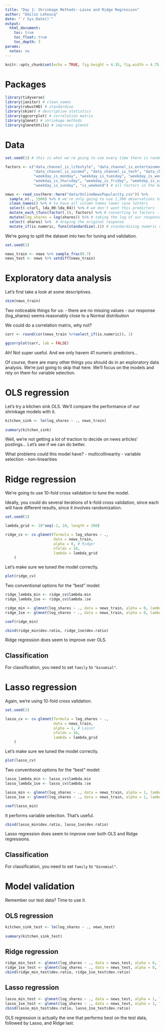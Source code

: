 ```yaml
---
title: "Day 1: Shrinkage Methods--Lasso and Ridge Regression"
author: "Emilio Lehoucq"
date: "`r Sys.Date()`"
output: 
  html_document:
    toc: true
    toc_float: true
    toc_depth: 3
params:
  notes: no
---
```


```r
knitr::opts_chunk$set(echo = TRUE, fig.height = 4.35, fig.width = 4.75, message = FALSE, warning = FALSE)
```

# Packages

```r
library(tidyverse)
library(janitor) # clean_names
library(robustHD) # standardize
library(skimr) # descriptive statistics
library(ggcorrplot) # correlation matrix
library(glmnet) # shrinkage methods
library(glmnetUtils) # improves glmnet
```

# Data

```r
set.seed(1) # this is what we're going to use every time there is randomization

factors <- c("data_channel_is_lifestyle", "data_channel_is_entertainment", "data_channel_is_bus", 
             "data_channel_is_socmed", "data_channel_is_tech", "data_channel_is_world", 
             "weekday_is_monday", "weekday_is_tuesday", "weekday_is_wednesday", 
             "weekday_is_thursday", "weekday_is_friday", "weekday_is_saturday",
             "weekday_is_sunday", "is_weekend") # all factors in the dataset

news <- read_csv(here::here("data/OnlineNewsPopularity.csv")) %>% 
  sample_n(., 1500) %>% # we're only going to use 1,500 observations to run models faster during the sessions
  clean_names() %>% # to have all column names lower case letters
  select(-c(url, lda_00:lda_04)) %>% # we don't want this predictors
  mutate_each_(funs(factor(.)), factors) %>% # converting to factors --check: sapply(news, class)
  mutate(log_shares = log(shares)) %>% # taking the log of our response
  select(-shares) %>%  # droping the original response
  mutate_if(is.numeric, funs(standardize(.))) # standardizing numeric variables

```

We're going to split the dataset into two for tuning and validation.

```r
set.seed(1)

news_train <- news %>% sample_frac(0.7)
news_test <- news %>% setdiff(news_train)
```

# Exploratory data analysis

Let's first take a look at some descriptives.

```r
skim(news_train)
```

Two noticeable things for us:
- there are no missing values
- our response (log_shares) seems reasonably close to a Normal distribution

We could do a correlation matrix, why not?

```r
corr <- round(cor(news_train %>%select_if(is.numeric)), 1)

ggcorrplot(corr, lab = FALSE)
```

Ah! Not super useful. And we only havem 41 numeric predictors...

Of course, there are many other things you should do in an exploratory data analysis. We're just going to skip that here. We'll focus on the models and rely on them for variable selection.

# OLS regression

Let's try a kitchen sink OLS. We'll compare the performance of our shrinkage models with it.

```r
kitchen_sink <- lm(log_shares ~ ., news_train)
  
summary(kitchen_sink)
```

Well, we're not getting a lot of traction to decide on news articles' postings... Let's see if we can do better.

What problems could this model have?
- multicollinearity
- variable selection
- non-linearities

# Ridge regression

We're going to use 10-fold cross validation to tune the model.

Ideally, you could do several iterations of k-fold cross validation, since each will have different results, since it involves randomization.

```r
set.seed(1)

lambda_grid <- 10^seq(-2, 10, length = 200)

ridge_cv <- cv.glmnet(formula = log_shares ~ ., 
                      data = news_train, 
                      alpha = 0, # Ridge!
                      nfolds = 10,
                      lambda = lambda_grid
    )
```

Let's make sure we tuned the model correctly.

```r
plot(ridge_cv)
```

Two conventional options for the "best" model:

```r
ridge_lambda_min <- ridge_cv$lambda.min
ridge_lambda_1se <- ridge_cv$lambda.1se

ridge_min <- glmnet(log_shares ~ ., data = news_train, alpha = 0, lambda = ridge_lambda_min)
ridge_1se <- glmnet(log_shares ~ ., data = news_train, alpha = 0, lambda = ridge_lambda_1se)

coef(ridge_min)
```

```r
cbind(ridge_min$dev.ratio, ridge_1se$dev.ratio)
```

Ridge regression does seem to improve over OLS.

## Classification

For classification, you need to set `family` to `"binomial"`. 

# Lasso regression

Again, we're using 10-fold cross validation.

```r
set.seed(1)

lasso_cv <- cv.glmnet(formula = log_shares ~ ., 
                      data = news_train, 
                      alpha = 1, # Lasso! 
                      nfolds = 10,
                      lambda = lambda_grid
    )
```

Let's make sure we tuned the model correctly.

```r
plot(lasso_cv)
```

Two conventional options for the "best" model:

```r
lasso_lambda_min <- lasso_cv$lambda.min
lasso_lambda_1se <- lasso_cv$lambda.1se

lasso_min <- glmnet(log_shares ~ ., data = news_train, alpha = 1, lambda = lasso_lambda_min)
lasso_1se <- glmnet(log_shares ~ ., data = news_train, alpha = 1, lambda = lasso_lambda_1se)

coef(lasso_min)
```

It performs variable selection. That's useful.

```r
cbind(lasso_min$dev.ratio, lasso_1se$dev.ratio)
```

Lasso regression does seem to improve over both OLS and Ridge regressions.

## Classification

For classification, you need to set `family` to `"binomial"`. 

# Model validation

Remember our test data? Time to use it.

## OLS regression

```r
kitchen_sink_test <- lm(log_shares ~ ., news_test)
  
summary(kitchen_sink_test)
```

## Ridge regression

```r
ridge_min_test <- glmnet(log_shares ~ ., data = news_test, alpha = 0, lambda = ridge_lambda_min)
ridge_1se_test <- glmnet(log_shares ~ ., data = news_test, alpha = 0, lambda = ridge_lambda_1se)
cbind(ridge_min_test$dev.ratio, ridge_1se_test$dev.ratio)
```

## Lasso regression

```r
lasso_min_test <- glmnet(log_shares ~ ., data = news_test, alpha = 1, lambda = lasso_lambda_min)
lasso_1se_test <- glmnet(log_shares ~ ., data = news_test, alpha = 1, lambda = lasso_lambda_1se)
cbind(lasso_min_test$dev.ratio, lasso_1se_test$dev.ratio)
```

OLS regression is actually the one that performs best on the test data, followed by Lasso, and Ridge last.
